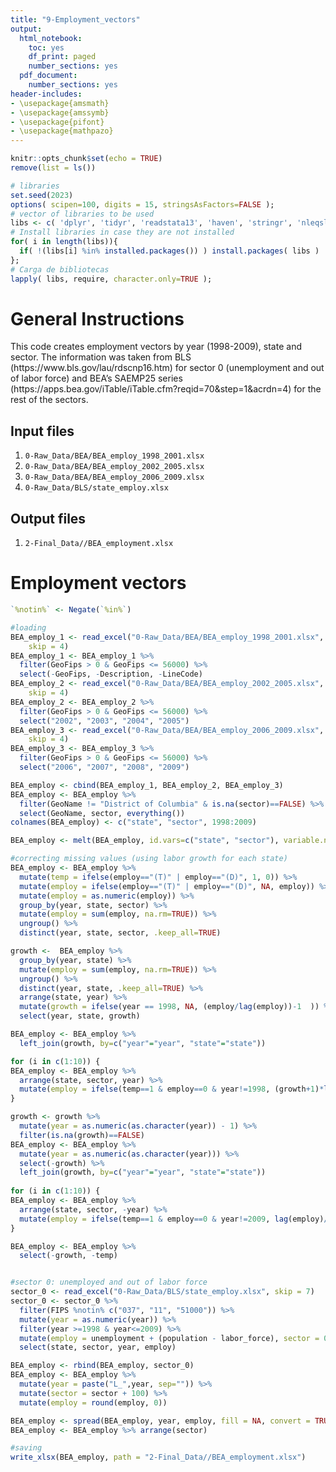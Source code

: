 ```yaml
---
title: "9-Employment_vectors"
output:
  html_notebook:
    toc: yes
    df_print: paged
    number_sections: yes    
  pdf_document:
    number_sections: yes
header-includes:
- \usepackage{amsmath}
- \usepackage{amssymb}
- \usepackage{pifont}
- \usepackage{mathpazo}
---
```


```r
knitr::opts_chunk$set(echo = TRUE)
remove(list = ls())
```

```r
# libraries
set.seed(2023)
options( scipen=100, digits = 15, stringsAsFactors=FALSE );
# vector of libraries to be used
libs <- c( 'dplyr', 'tidyr', 'readstata13', 'haven', 'stringr', 'nleqslv', 'gdata', 'Statamarkdown', 'formattable', 'ggplot2', 'viridis', 'RColorBrewer', 'reshape2', 'foreign', 'readxl', 'writexl', 'rjson', 'read_excel', 'Matrix', 'geodist', 'fastDummies', 'lfe');
# Install libraries in case they are not installed
for( i in length(libs)){ 
  if( !(libs[i] %in% installed.packages()) ) install.packages( libs ) 
};
# Carga de bibliotecas
lapply( libs, require, character.only=TRUE );
```

# General Instructions

This code creates employment vectors by year (1998-2009), state and sector. The information was taken from BLS (https://www.bls.gov/lau/rdscnp16.htm) for sector 0 (unemployment and out of labor force) and BEA's SAEMP25 series (https://apps.bea.gov/iTable/iTable.cfm?reqid=70&step=1&acrdn=4) for the rest of the sectors.  

## Input files

1. `0-Raw_Data/BEA/BEA_employ_1998_2001.xlsx`
2. `0-Raw_Data/BEA/BEA_employ_2002_2005.xlsx`
3. `0-Raw_Data/BEA/BEA_employ_2006_2009.xlsx`
4. `0-Raw_Data/BLS/state_employ.xlsx`

## Output files

1. `2-Final_Data//BEA_employment.xlsx`


# Employment vectors

```r

`%notin%` <- Negate(`%in%`)

#loading
BEA_employ_1 <- read_excel("0-Raw_Data/BEA/BEA_employ_1998_2001.xlsx", 
    skip = 4)
BEA_employ_1 <- BEA_employ_1 %>%
  filter(GeoFips > 0 & GeoFips <= 56000) %>%
  select(-GeoFips, -Description, -LineCode)
BEA_employ_2 <- read_excel("0-Raw_Data/BEA/BEA_employ_2002_2005.xlsx", 
    skip = 4)
BEA_employ_2 <- BEA_employ_2 %>%
  filter(GeoFips > 0 & GeoFips <= 56000) %>%
  select("2002", "2003", "2004", "2005")
BEA_employ_3 <- read_excel("0-Raw_Data/BEA/BEA_employ_2006_2009.xlsx", 
    skip = 4)
BEA_employ_3 <- BEA_employ_3 %>%
  filter(GeoFips > 0 & GeoFips <= 56000) %>%
  select("2006", "2007", "2008", "2009")

BEA_employ <- cbind(BEA_employ_1, BEA_employ_2, BEA_employ_3)
BEA_employ <- BEA_employ %>%
  filter(GeoName != "District of Columbia" & is.na(sector)==FALSE) %>%
  select(GeoName, sector, everything())
colnames(BEA_employ) <- c("state", "sector", 1998:2009)  

BEA_employ <- melt(BEA_employ, id.vars=c("state", "sector"), variable.name="year", value.name = "employ")

#correcting missing values (using labor growth for each state)
BEA_employ <- BEA_employ %>%
  mutate(temp = ifelse(employ=="(T)" | employ=="(D)", 1, 0)) %>%
  mutate(employ = ifelse(employ=="(T)" | employ=="(D)", NA, employ)) %>%
  mutate(employ = as.numeric(employ)) %>%
  group_by(year, state, sector) %>%
  mutate(employ = sum(employ, na.rm=TRUE)) %>%
  ungroup() %>%
  distinct(year, state, sector, .keep_all=TRUE)

growth <-  BEA_employ %>%
  group_by(year, state) %>%
  mutate(employ = sum(employ, na.rm=TRUE)) %>%
  ungroup() %>%
  distinct(year, state, .keep_all=TRUE) %>%
  arrange(state, year) %>%
  mutate(growth = ifelse(year == 1998, NA, (employ/lag(employ))-1  )) %>%
  select(year, state, growth)

BEA_employ <- BEA_employ %>%
  left_join(growth, by=c("year"="year", "state"="state"))

for (i in c(1:10)) {
BEA_employ <- BEA_employ %>% 
  arrange(state, sector, year) %>%
  mutate(employ = ifelse(temp==1 & employ==0 & year!=1998, (growth+1)*lag(employ), employ))
}

growth <- growth %>% 
  mutate(year = as.numeric(as.character(year)) - 1) %>%
  filter(is.na(growth)==FALSE)
BEA_employ <- BEA_employ %>% 
  mutate(year = as.numeric(as.character(year))) %>%
  select(-growth) %>%
  left_join(growth, by=c("year"="year", "state"="state"))
  
for (i in c(1:10)) {
BEA_employ <- BEA_employ %>% 
  arrange(state, sector, -year) %>%
  mutate(employ = ifelse(temp==1 & employ==0 & year!=2009, lag(employ)/(growth+1), employ))
}

BEA_employ <- BEA_employ %>%
  select(-growth, -temp)


#sector 0: unemployed and out of labor force
sector_0 <- read_excel("0-Raw_Data/BLS/state_employ.xlsx", skip = 7)
sector_0 <- sector_0 %>%
  filter(FIPS %notin% c("037", "11", "51000")) %>%
  mutate(year = as.numeric(year)) %>%
  filter(year >=1998 & year<=2009) %>%
  mutate(employ = unemployment + (population - labor_force), sector = 0) %>%
  select(state, sector, year, employ)

BEA_employ <- rbind(BEA_employ, sector_0)
BEA_employ <- BEA_employ %>%
  mutate(year = paste("L_",year, sep="")) %>%
  mutate(sector = sector + 100) %>%
  mutate(employ = round(employ, 0))

BEA_employ <- spread(BEA_employ, year, employ, fill = NA, convert = TRUE,  drop = TRUE, sep = NULL)
BEA_employ <- BEA_employ %>% arrange(sector)

#saving
write_xlsx(BEA_employ, path = "2-Final_Data//BEA_employment.xlsx")
```

